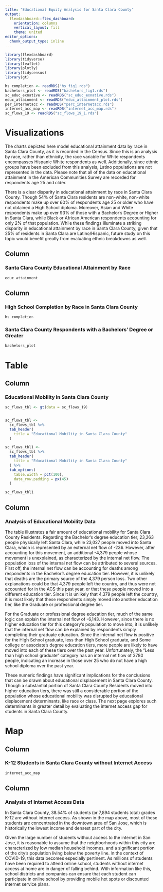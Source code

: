 ```yaml
---
title: "Educational Equity Analysis for Santa Clara County"
output: 
  flexdashboard::flex_dashboard:
    orientation: columns
    vertical_layout: fill
    theme: united
editor_options: 
  chunk_output_type: inline
---
```



```r
library(flexdashboard)
library(tidyverse)
library(leaflet)
library(plotly)
library(tidycensus)
library(gt)

hs_completion <- readRDS("hs_fig1.rds")
bachelors_plot <- readRDS("bachelors_fig1.rds")
sc_educ_exnative <- readRDS("sc_educ_exnative.rds")
educ_attainment <- readRDS("educ_attainment_plot.rds")
per_internetacc <- readRDS("perc_internetacc.rds")
internet_acc_map <- readRDS("internet_acc_map.rds")
sc_flows_19 <- readRDS("sc_flows_19_1.rds")


```

Visualizations {data-icon="fa-signal"}
=======================================================================

The charts depicted here model educational attainment data by race in Santa Clara County, as it is recorded in the Census. Since this is an analysis by race, rather than ethnicity, the race variable for White respondents encompasses Hispanic White respondents as well. Additionally, since ethnic groups have been excluded from this analysis, Latino populations are not represented in the data. Please note that all of the data on educational attainment in the American Communities Survey are recorded for respondents age 25 and older.

There is a clear disparity in educational attainment by race in Santa Clara County. Though 54% of Santa Clara residents are non-white, non-white respondents make up over 60% of respondents age 25 or older who have not obtained a High School diploma. Moreover, Asian and White respondents make up over 93% of those with a Bachelor’s Degree or Higher in Santa Clara, while Black or African American respondents accounting for only 2% of that population. While these findings illuminate a striking disparity in educational attainment by race in Santa Clara County, given that 25% of residents in Santa Clara are Latino/Hispanic, future study on this topic would benefit greatly from evaluating ethnic breakdowns as well.

Column {data-width=550}
-----------------------------------------------------------------------

### Santa Clara County Educational Attainment by Race 

```r
educ_attainment
```

Column {data-width=450}
----------------------------------------------------------------------

### High School Completion by Race in Santa Clara County

```r
hs_completion
```

### Santa Clara County Respondents with a Bachelors' Degree or Greater

```r
bachelors_plot
```


Table {data-icon="fa-table"}
==============================================================================

Column {data-width=600}
------------------------------------------------------------------------------

### Educational Mobility in Santa Clara County

```r

sc_flows_tbl <- gt(data = sc_flows_19)


sc_flows_tbl <- 
  sc_flows_tbl %>%
  tab_header(
    title = "Educational Mobility in Santa Clara County"
  )

sc_flows_tbl1 <- 
  sc_flows_tbl %>%
  tab_header(
    title = "Educational Mobility in Santa Clara County"
  ) %>% 
  tab_options(
    table.width = pct(100),
    data_row.padding = px(45)
  ) 

sc_flows_tbl1
```

Column {data-width=400}
------------------------------------------------------------------------------

### Analysis of Educational Mobility Data


The table illustrates a fair amount of educational mobility for Santa Clara County Residents. Regarding the Bachelor's degree education tier, 23,263 people physically left Santa Clara, while 23,027 people moved into Santa Clara, which is represented by an external net flow of -236. However, after accounting for this movement, an additional -4,379 people whose movement is unexplained, as characterized by the internal net flow. The population loss of the internal net flow can be attributed to several sources. First off, the internal net flow can be accounting for deaths among respondents in the Bachelor's degree education tier. However, it is unlikely that deaths are the primary source of the 4,379 person loss. Two other explanations could be that 4,379 people left the country, and thus were not accounted for in the ACS this past year, or that these people moved into a different education tier. Since it is unlikely that 4,379 people left the country, it is most likely that these respondents simply moved into another education tier, like the Graduate or professional degree tier.



For the Graduate or professional degree education tier, much of the same logic can explain the internal net flow of -6,143. However, since there is no higher education tier for this category's population to move into, it is unlikely that the internal net flow can be explained by respondents simply completing their graduate education. Since the internal net flow is positive for the High School graduate, less than High School graduate, and Some college or associate's degree education tiers, more people are likely to have moved into each of these tiers over the past year. Unfortunately, the "Less than high school graduate" category has an internal net flow of 3780 people, indicating an increase in those over 25 who do not have a high school diploma over the past year.



These numeric findings have significant implications for the conclusions that can be drawn about educational displacement in Santa Clara County. Though a substantial portion of Santa Clara County Residents moved into higher education tiers, there was still a considerable portion of the population whose educational mobility was disrupted by educational displacement determinants, like race or class. The next page explores such determinants in greater detail by evaluating the internet access gap for students in Santa Clara County.



Map {data-icon="fa-map-marker-alt"}
==============================================================================

Column {data-width=850}
------------------------------------------------------------------------------

### K-12 Students in Santa Clara County without Internet Access
```r
internet_acc_map
```

Column {data-width=150}
--------------------------------------------------------------------------------

### Analysis of Internet Access Data 

In Santa Clara County, 38.54% of students (or 7,894 students total) grades K-12 are without internet access. As shown in the map above, most of these students are concentrated in the downtown area of San Jose, which is historically the lowest income and densest part of the city. 


Given the large number of students without access to the internet in San Jose, it is reasonable to assume that the neighborhoods within this city are characterized by low median household incomes, and a significant portion of the city’s population living below the poverty line. In the context of COVID-19, this data becomes especially pertinent. As millions of students have been required to attend online school, students without internet access at home are in danger of falling behind. With information like this, school districts and companies can ensure that each student can participate in online school by providing mobile hot spots or discounted internet service plans.




